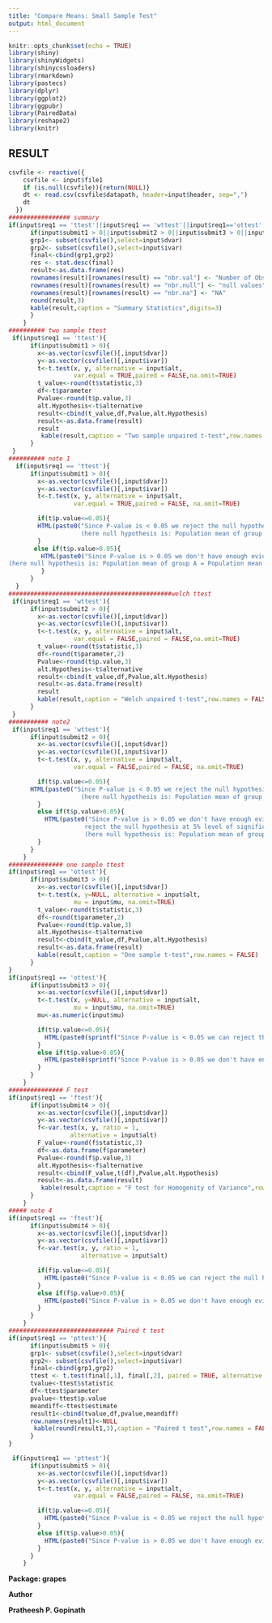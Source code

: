 ```yaml
---
title: "Compare Means: Small Sample Test"
output: html_document
---
```


```r
knitr::opts_chunk$set(echo = TRUE)
library(shiny)
library(shinyWidgets)
library(shinycssloaders)
library(rmarkdown)
library(pastecs)
library(dplyr)
library(ggplot2)
library(ggpubr)
library(PairedData)
library(reshape2)
library(knitr)

```
## RESULT

```r
csvfile <- reactive({
    csvfile <- input$file1
    if (is.null(csvfile)){return(NULL)}
    dt <- read.csv(csvfile$datapath, header=input$header, sep=",")
    dt
  })
################# summary
if(input$req1 == 'ttest'||input$req1 == 'wttest'||input$req1=='ottest'||input$req1=='ftest'||input$req1=='pttest'){
      if(input$submit1 > 0||input$submit2 > 0||input$submit3 > 0||input$submit4 > 0||input$submit5 > 0){
      grp1<- subset(csvfile(),select=input$dvar)
      grp2<- subset(csvfile(),select=input$ivar)
      final<-cbind(grp1,grp2)
      res <- stat.desc(final)
      result<-as.data.frame(res)
      rownames(result)[rownames(result) == "nbr.val"] <- "Number of Obs."
      rownames(result)[rownames(result) == "nbr.null"] <- "null values"
      rownames(result)[rownames(result) == "nbr.na"] <- "NA"
      round(result,3)
      kable(result,caption = "Summary Statistics",digits=3)
      }
    }
########## two sample ttest
 if(input$req1 == 'ttest'){
      if(input$submit1 > 0){
        x<-as.vector(csvfile()[,input$dvar])
        y<-as.vector(csvfile()[,input$ivar])
        t<-t.test(x, y, alternative = input$alt,
                  var.equal = TRUE,paired = FALSE,na.omit=TRUE)
        t_value<-round(t$statistic,3)
        df<-t$parameter
        Pvalue<-round(t$p.value,3)
        alt.Hypothesis<-t$alternative
        result<-cbind(t_value,df,Pvalue,alt.Hypothesis)
        result<-as.data.frame(result)
        result
         kable(result,caption = "Two sample unpaired t-test",row.names = FALSE)
      }
 }
########## note 1
  if(input$req1 == 'ttest'){
      if(input$submit1 > 0){
        x<-as.vector(csvfile()[,input$dvar])
        y<-as.vector(csvfile()[,input$ivar])
        t<-t.test(x, y, alternative = input$alt,
                  var.equal = TRUE,paired = FALSE, na.omit=TRUE)

        if(t$p.value<=0.05){
        HTML(paste0("Since P-value is < 0.05 we reject the null hypothesis at 5% level of significance
                    (here null hypothesis is: Population mean of group A = Population mean of group B) "))
        }
       else if(t$p.value>0.05){
         HTML(paste0("Since P-value is > 0.05 we don't have enough evidence to reject the null hypothesis at 5% level of significance
(here null hypothesis is: Population mean of group A = Population mean of group B)"))
         }
      }
  }
#############################################welch ttest
 if(input$req1 == 'wttest'){
      if(input$submit2 > 0){
        x<-as.vector(csvfile()[,input$dvar])
        y<-as.vector(csvfile()[,input$ivar])
        t<-t.test(x, y, alternative = input$alt,
                  var.equal = FALSE,paired = FALSE,na.omit=TRUE)
        t_value<-round(t$statistic,3)
        df<-round(t$parameter,2)
        Pvalue<-round(t$p.value,3)
        alt.Hypothesis<-t$alternative
        result<-cbind(t_value,df,Pvalue,alt.Hypothesis)
        result<-as.data.frame(result)
        result
        kable(result,caption = "Welch unpaired t-test",row.names = FALSE)
      }
 }
########### note2
 if(input$req1 == 'wttest'){
      if(input$submit2 > 0){
        x<-as.vector(csvfile()[,input$dvar])
        y<-as.vector(csvfile()[,input$ivar])
        t<-t.test(x, y, alternative = input$alt,
                  var.equal = FALSE,paired = FALSE, na.omit=TRUE)

        if(t$p.value<=0.05){
      HTML(paste0("Since P-value is < 0.05 we reject the null hypothesis at 5% level of significance
                    (here null hypothesis is: Population mean of group A = Population mean of group B) "))
        }
        else if(t$p.value>0.05){
          HTML(paste0("Since P-value is > 0.05 we don't have enough evidence to
                     reject the null hypothesis at 5% level of significance
                     (here null hypothesis is: Population mean of group A = Population mean of group B)"))
        }
      }
    }
############### one sample ttest
if(input$req1 == 'ottest'){
      if(input$submit3 > 0){
        x<-as.vector(csvfile()[,input$dvar])
        t<-t.test(x, y=NULL, alternative = input$alt,
                  mu = input$mu, na.omit=TRUE)
        t_value<-round(t$statistic,3)
        df<-round(t$parameter,2)
        Pvalue<-round(t$p.value,3)
        alt.Hypothesis<-t$alternative
        result<-cbind(t_value,df,Pvalue,alt.Hypothesis)
        result<-as.data.frame(result)
        kable(result,caption = "One sample t-test",row.names = FALSE)
      }
}
if(input$req1 == 'ottest'){
      if(input$submit3 > 0){
        x<-as.vector(csvfile()[,input$dvar])
        t<-t.test(x, y=NULL, alternative = input$alt,
                  mu = input$mu, na.omit=TRUE)
        mu<-as.numeric(input$mu)

        if(t$p.value<=0.05){
          HTML(paste0(sprintf("Since P-value is < 0.05 we can reject the null hypothesis at 5 percent level of significance. (Here null hypothesis: Population mean= %s)", mu)))
        }
        else if(t$p.value>0.05){
          HTML(paste0(sprintf("Since P-value is > 0.05 we don't have enough evidence to reject null hypothesis at 5 percent level of significance.(Here null hypothesis: Population mean= %s)",mu)))
        }
      }
    }
############### F test
if(input$req1 == 'ftest'){
      if(input$submit4 > 0){
        x<-as.vector(csvfile()[,input$dvar])
        y<-as.vector(csvfile()[,input$ivar])
        f<-var.test(x, y, ratio = 1,
                 alternative = input$alt)
        F_value<-round(f$statistic,3)
        df<-as.data.frame(f$parameter)
        Pvalue<-round(f$p.value,3)
        alt.Hypothesis<-f$alternative
        result<-cbind(F_value,t(df),Pvalue,alt.Hypothesis)
        result<-as.data.frame(result)
         kable(result,caption = "F test for Homogenity of Variance",row.names = FALSE)
      }
    }
##### note 4
if(input$req1 == 'ftest'){
      if(input$submit4 > 0){
        x<-as.vector(csvfile()[,input$dvar])
        y<-as.vector(csvfile()[,input$ivar])
        f<-var.test(x, y, ratio = 1,
                    alternative = input$alt)

        if(f$p.value<=0.05){
          HTML(paste0("Since P-value is < 0.05 we can reject the null hypothesis at 5 percent level of significance.(Here null hypothesis: Variances are Homogenous)"))
        }
        else if(f$p.value>0.05){
          HTML(paste0("Since P-value is > 0.05 we don't have enough evidence to reject null hypothesis at 5 percent level of significance. Variance is homogenous.(Here null hypothesis: Variances are Homogenous)"))
        }
      }
    }
############################# Paired t test
if(input$req1 == 'pttest'){
      if(input$submit5 > 0){
      grp1<- subset(csvfile(),select=input$dvar)
      grp2<- subset(csvfile(),select=input$ivar)
      final<-cbind(grp1,grp2)
      ttest <- t.test(final[,1], final[,2], paired = TRUE, alternative = input$alt)
      tvalue<-ttest$statistic
      df<-ttest$parameter
      pvalue<-ttest$p.value
      meandiff<-ttest$estimate
      result1<-cbind(tvalue,df,pvalue,meandiff)
      row.names(result1)<-NULL
       kable(round(result1,3),caption = "Paired t test",row.names = FALSE)
      }
}

 if(input$req1 == 'pttest'){
      if(input$submit5 > 0){
        x<-as.vector(csvfile()[,input$dvar])
        y<-as.vector(csvfile()[,input$ivar])
        t<-t.test(x, y, alternative = input$alt,
                  var.equal = FALSE,paired = FALSE, na.omit=TRUE)

        if(t$p.value<=0.05){
          HTML(paste0("Since P-value is < 0.05 we reject the null hypothesis at 5% level of significance (here null hypothesis is: Population mean of group A = Population mean of group B) "))
        }
        else if(t$p.value>0.05){
          HTML(paste0("Since P-value is > 0.05 we don't have enough evidence to reject the null hypothesis at 5% level of significance (here null hypothesis is: Population mean of group A = Population mean of group B)"))
        }
      }
    }

```
  
  
    
**Package: grapes**

**Author**

**Pratheesh P. Gopinath**
